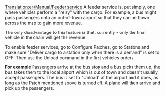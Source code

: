 [[Translation:en/Manual/Feeder service]]
A feeder service is, put simply, one where vehicles perform a "relay" with the cargo.  For example, a bus might pass passengers onto an out-of-town airport so that they can be flown across the map to gain more revenue.

The only disadvantage to this feature is that, currently - only the final vehicle in the chain will get the revenue.

To enable feeder services, go to Configure Patches, go to Stations and make sure "Deliver cargo to a station only when there is a demand" is set to OFF.
Then use the Unload command in the first vehicles orders.

'''For example'''
Passengers arrive at the bus stop and a bus picks them up, the bus takes them to the local airport which is out of town and doesn't usually accept passengers. The bus is set to "Unload" at the airport and it does, as long as the Patch mentioned above is turned off. A plane will then arrive and pick up the passengers.